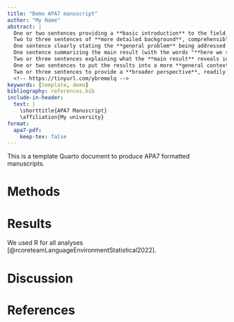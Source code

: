 ```yaml
---
title: "Demo APA7 manuscript"
author: "My Name"
abstract: |
  One or two sentences providing a **basic introduction** to the field,  comprehensible to a scientist in any discipline.
  Two to three sentences of **more detailed background**, comprehensible  to scientists in related disciplines.
  One sentence clearly stating the **general problem** being addressed by  this particular study.
  One sentence summarizing the main result (with the words "**here we show**" or their equivalent).
  Two or three sentences explaining what the **main result** reveals in direct comparison to what was thought to be the case previously, or how the  main result adds to previous knowledge.
  One or two sentences to put the results into a more **general context**.
  Two or three sentences to provide a **broader perspective**, readily comprehensible to a scientist in any discipline.
  <!-- https://tinyurl.com/ybremelq -->
keywords: [template, demo]
bibliography: references.bib  
include-in-header: 
  text: |
    \shorttitle{APA7 Manuscript}
    \affiliation{My university}
format:
  apa7-pdf:
    keep-tex: false  
---
```


This is a template Quarto document to produce APA7 formatted manuscripts.

# Methods

# Results

We used R for all analyses [@rcoreteamLanguageEnvironmentStatistical2022].

# Discussion

\clearpage
# References

::: {#refs}
:::
